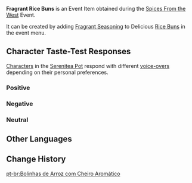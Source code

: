 {{Item Infobox
|id           = 101751
|image        = Item Fragrant Rice Buns.png
|type         = Consumables
|group2       = Event Items
|invCategory  = Precious Items
|group        = Fragrant Dishes
|rarity       = 1
|description  = A delicious dish with some extra seasoning! It gives off a titillating aroma... But whose tastes will this dish suit? Invite your friends, invite your pals &mdash; get them to try this new dish!
|source1      = [[Spices From the West]] Event
|event        = Spices From the West
}}
'''Fragrant Rice Buns''' is an Event Item obtained during the [[Spices From the West]] Event.

It can be created by adding [[Fragrant Seasoning]] to Delicious [[Rice Buns]] in the event menu.

==Character Taste-Test Responses==
[[Characters]] in the [[Serenitea Pot]] respond with different [[Spices From the West/Voice-Overs|voice-overs]] depending on their personal preferences.

===Positive===
{{Card List|Ganyu,Kujou Sara,Noelle,Sangonomiya Kokomi,Sayu,Venti,Zhongli}}

===Negative===
{{Card List|Diona,Kaedehara Kazuha,Kamisato Ayato,Lisa,Mona,Razor,Rosaria,Shenhe,Tartaglia,Xinyan}}

===Neutral===
{{Card List|Albedo,Amber,Arataki Itto,Barbara,Beidou,Bennett,Chongyun,Diluc,Eula,Fischl,Gorou,Hu Tao,Jean,Kaeya,Kamisato Ayaka,Keqing,Klee,Ningguang,Qiqi,Raiden Shogun,Sucrose,Thoma,Xiangling,Xiao,Xingqiu,Yae Miko,Yanfei,Yelan,Yoimiya,Yun Jin}}

==Other Languages==
{{Other Languages|default_hidden = 1
|en      = Fragrant Rice Buns
|zhs     = 香气四溢的米窝窝
|zhs_rm  = Xiāngqìsìyì de Mǐ Wōwo
|zht     = 香氣四溢的米窩窩
|zht_rm  = Xiāngqìsìyì de Mǐ Wōwo
|ja      = 香り高い米まんじゅう
|ja_rm   = Kaoritakai Kome Manjuu
|ko      = 향기로운 쌀 찐빵
|ko_rm   = Hyanggiroun Ssal Jjinppang
|es      = Bolitas de harina de arroz aromáticas
|fr      = Boules de riz gluant (parfumées)
|ru      = Ароматные рисовые пампушки
|th      = Rice Bun หอมกรุ่น
|th_rm   = Rice Bun Hom Krun
|vi      = Bánh Gạo Thơm Lừng
|de      = Duftende Klebreisbällchen
|id      = Fragrant Rice Buns
|pt      = Bolinhas de Arroz com Cheiro Aromático
}}

==Change History==
{{Change History|2.6}}

[[pt-br:Bolinhas de Arroz com Cheiro Aromático]]